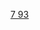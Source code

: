 {{Navbox
|name  = 镎化合物
|state = <includeonly>{{{state|collapsed}}}</includeonly>
|title = [[镎]]化合物
|listclass = hlist
|titlestyle =

|group1 = 镎(III)
|list1 =
* [[三氟化镎|NpF<sub>3</sub>]]
* [[三氯化镎|NpCl<sub>3</sub>]]
* [[三溴化镎|NpBr<sub>3</sub>]]
* [[三碘化镎|NpI<sub>3</sub>]]
|group2 = 镎(IV)
|list2 =
* [[四氟化镎|NpF<sub>4</sub>]]
* [[四氯化镎|NpCl<sub>4</sub>]]
* [[四溴化镎|NpBr<sub>4</sub>]]
* [[二氧化镎|NpO<sub>2</sub>]]
* [[二(环辛四烯)镎|Np(C<sub>8</sub>H<sub>8</sub>)<sub>2</sub>]]
* [[氯化三茂镎|Np(C<sub>5</sub>H<sub>5</sub>)<sub>3</sub>Cl]] 
|group3 = 镎(V)
|list3 =
* [[五氟化镎|NpF<sub>5</sub>]]
|group4 = 镎(VI)
|list4 =
* [[六氟化镎|NpF<sub>6</sub>]]
}}<noinclude>
[[Category:镎化合物| ]]
[[Category:化学品模板|7 93]]

</noinclude>